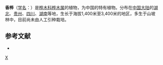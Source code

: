{{Speciesbox 
| genus = Betula
| species = insignis
| status = NE
| status_system = IUCN3.1
| authority = Franch.
}}

'''香桦'''（[[学名|学名]]：{{lang|la|''Betula insignis''}}）是[[桦木科|桦木科]][[桦木属|桦木属]]的植物，为中国的特有植物。分布在[[中国大陆|中国大陆]]的[[湖北|湖北]]、[[贵州|贵州]]、[[四川|四川]]、[[湖南|湖南]]等地，生长于海拔1,400米至3,400米的地区，多生于山坡林中，目前尚未由人工引种栽培。

== 参考文献 ==
<div class="references-small">
* {{cite web| url =http://www.bioinfo.cn/db05/KmzwSpecies.php?action=view&id=2260| title =香桦| work =《中国高等植物数据库全库》| publisher =中国科学院微生物研究所| author =昆明植物研究所| accessdate =2009-02-23| deadurl =yes| archiveurl =https://web.archive.org/web/20160305032404/http://www.bioinfo.cn/db05/KmzwSpecies.php?action=view&id=2260| archivedate =2016-03-05}}
</div>
{{Taxonbar|from=Q4085302}}

[[Category:桦木属|X]]